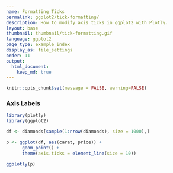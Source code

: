 ```yaml
---
name: Formatting Ticks
permalink: ggplot2/tick-formatting/
description: How to modify axis ticks in ggplot2 with Plotly.
layout: base
thumbnail: thumbnail/tick-formatting.gif
language: ggplot2
page_type: example_index
display_as: file_settings
order: 11
output:
  html_document:
    keep_md: true
---
```


```r
knitr::opts_chunk$set(message = FALSE, warning=FALSE)
```
### Axis Labels

```r
library(plotly)
library(ggplot2)

df <- diamonds[sample(1:nrow(diamonds), size = 1000),]

p <- ggplot(df, aes(carat, price)) +
      geom_point() +
      theme(axis.ticks = element_line(size = 10))

ggplotly(p)
```